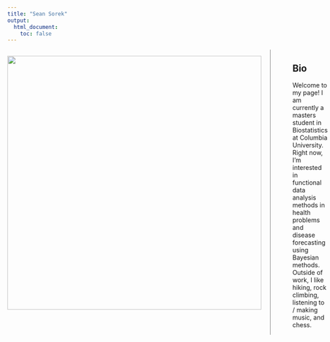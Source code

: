 ```yaml
---
title: "Sean Sorek"
output:
  html_document:
    toc: false
---
```

:::: {style="display: flex; justify-content: space-between; column-gap: 50px; "}

::: {style="border-right: 1px solid grey; padding-right: 20px; align-self: stretch"}

![](images/sean_headshot.jpg){width=6in}

:::

::: {style="flex-grow: 1"}
# Bio

Welcome to my page! I am currently a masters student in Biostatistics at Columbia University. Right now, I'm interested in functional data analysis methods in health problems and disease forecasting using Bayesian methods. Outside of work, I like hiking, rock climbing, listening to / making music, and chess.

:::

::::